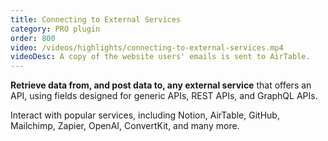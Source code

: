 ```yaml
---
title: Connecting to External Services
category: PRO plugin
order: 800
video: /videos/highlights/connecting-to-external-services.mp4
videoDesc: A copy of the website users' emails is sent to AirTable.
---
```


**Retrieve data from, and post data to, any external service** that offers an API, using fields designed for generic APIs, REST APIs, and GraphQL APIs.

Interact with popular services, including Notion, AirTable, GitHub, Mailchimp, Zapier, OpenAI, ConvertKit, and many more.
